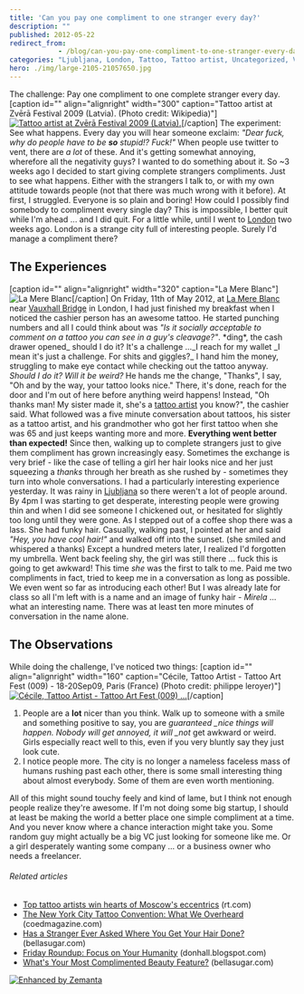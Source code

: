 ```yaml
---
title: 'Can you pay one compliment to one stranger every day?'
description: ""
published: 2012-05-22
redirect_from: 
            - /blog/can-you-pay-one-compliment-to-one-stranger-every-day/swizec/4449
categories: "Ljubljana, London, Tattoo, Tattoo artist, Uncategorized, Vauxhall Bridge"
hero: ./img/large-2105-21057650.jpg
---
```


The challenge: Pay one compliment to one complete stranger every day. \[caption id="" align="alignright" width="300" caption="Tattoo artist at Zvērā Festival 2009 (Latvia). (Photo credit: Wikipedia)"][![Tattoo artist at Zvērā Festival 2009 (Latvia).](http://upload.wikimedia.org/wikipedia/commons/thumb/b/be/TattooArtistZvera2009.jpg/300px-TattooArtistZvera2009.jpg "Tattoo artist at Zvērā Festival 2009 (Latvia).")](http://commons.wikipedia.org/wiki/File:TattooArtistZvera2009.jpg)\[/caption] The experiment: See what happens. Every day you will hear someone exclaim: _"Dear fuck, why do people have to be **so** stupid!? Fuck!"_ When people use twitter to vent, there are _a lot_ of these. And it's getting somewhat annoying, wherefore all the negativity guys? I wanted to do something about it. So ~3 weeks ago I decided to start giving complete strangers compliments. Just to see what happens. Either with the strangers I talk to, or with my own attitude towards people (not that there was much wrong with it before). At first, I struggled. Everyone is so plain and boring! How could I possibly find somebody to compliment every single day? This is impossible, I better quit while I'm ahead ... and I did quit. For a little while, until I went to [London](<http://maps.google.com/maps?ll=51.5072222222,-0.1275&spn=0.1,0.1&q=51.5072222222,-0.1275 (London)&t=h> "London") two weeks ago. London is a strange city full of interesting people. Surely I'd manage a compliment there?

## The Experiences

\[caption id="" align="alignright" width="320" caption="La Mere Blanc"]![La Mere Blanc](./img/large-2105-21057650.jpg "La Mere Blanc")\[/caption] On Friday, 11th of May 2012, at [La Mere Blanc](http://www.yelp.co.uk/biz/la-mere-blanc-london) near [Vauxhall Bridge](<http://maps.google.com/maps?ll=51.4875,-0.126944444444&spn=0.01,0.01&q=51.4875,-0.126944444444 (Vauxhall%20Bridge)&t=h> "Vauxhall Bridge") in London, I had just finished my breakfast when I noticed the cashier person has an awesome tattoo. He started punching numbers and all I could think about was _"Is it socially acceptable to comment on a tattoo you can see in a guy's cleavage?"_. \*ding\*, the cash drawer opened_ should I do it? It's a challenge ...\_I reach for my wallet \_I mean it's just a challenge. For shits and giggles?_ I hand him the money, struggling to make eye contact while checking out the tattoo anyway. _Should I do it? Will it be weird?_ He hands me the change, "Thanks", I say, "Oh and by the way, your tattoo looks nice." There, it's done, reach for the door and I'm out of here before anything weird happens! Instead, "Oh thanks man! My sister made it, she's a [tattoo artist](http://en.wikipedia.org/wiki/Tattoo_artist "Tattoo artist") you know?", the cashier said. What followed was a five minute conversation about tattoos, his sister as a tattoo artist, and his grandmother who got her first tattoo when she was 65 and just keeps wanting more and more. **Everything went better than expected!** Since then, walking up to complete strangers just to give them compliment has grown increasingly easy. Sometimes the exchange is very brief - like the case of telling a girl her hair looks nice and her just squeezing a _thanks_ through her breath as she rushed by - sometimes they turn into whole conversations. I had a particularly interesting experience yesterday. It was rainy in [Ljubljana](<http://maps.google.com/maps?ll=46.0555555556,14.5083333333&spn=0.1,0.1&q=46.0555555556,14.5083333333 (Ljubljana)&t=h> "Ljubljana") so there weren't a lot of people around. By 4pm I was starting to get desperate, interesting people were growing thin and when I did see someone I chickened out, or hesitated for slightly too long until they were gone. As I stepped out of a coffee shop there was a lass. She had funky hair. Casually, walking past, I pointed at her and said _"Hey, you have cool hair!"_ and walked off into the sunset. (she smiled and whispered a thanks) Except a hundred meters later, I realized I'd forgotten my umbrella. Went back feeling shy, the girl was still there ... fuck this is going to get awkward! This time _she_ was the first to talk to me. Paid me two compliments in fact, tried to keep me in a conversation as long as possible. We even went so far as introducing each other! But I was already late for class so all I'm left with is a name and an image of funky hair - _Mirela_ ... what an interesting name. There was at least ten more minutes of conversation in the name alone.

## The Observations

While doing the challenge, I've noticed two things: \[caption id="" align="alignright" width="160" caption="Cécile, Tattoo Artist - Tattoo Art Fest (009) - 18-20Sep09, Paris (France) (Photo credit: philippe leroyer)"][![Cécile, Tattoo Artist - Tattoo Art Fest (009) ...](./img/3508-3933165538_aaa43dd107_m.jpg "Cécile, Tattoo Artist - Tattoo Art Fest (009) ...")](http://www.flickr.com/photos/52499764@N00/3933165538)\[/caption]

1.  People are a **lot** nicer than you think. Walk up to someone with a smile and something positive to say, you are _guaranteed \_nice things will happen. Nobody will get annoyed, it will \_not_ get awkward or weird. Girls especially react well to this, even if you very bluntly say they just look cute.
2.  I notice people more. The city is no longer a nameless faceless mass of humans rushing past each other, there is some small interesting thing about almost everybody. Some of them are even worth mentioning.

All of this might sound touchy feely and kind of lame, but I think not enough people realize they're awesome. If I'm not doing some big startup, I should at least be making the world a better place one simple compliment at a time. And you never know where a chance interaction might take you. Some random guy might actually be a big VC just looking for someone like me. Or a girl desperately wanting some company ... or a business owner who needs a freelancer.

###### Related articles

-   [Top tattoo artists win hearts of Moscow's eccentrics](http://www.rt.com/news/prime-time/tattoo-convention-moscow-artists-796/) (rt.com)
-   [The New York City Tattoo Convention: What We Overheard](http://coedmagazine.com/2012/05/21/the-new-york-city-tattoo-convention-what-we-overheard/) (coedmagazine.com)
-   [Has a Stranger Ever Asked Where You Get Your Hair Done?](http://www.bellasugar.com/Has-Stranger-Ever-Asked-Where-You-Get-Your-Hair-Done-3249967) (bellasugar.com)
-   [Friday Roundup: Focus on Your Humanity](http://donhall.blogspot.com/2012/05/friday-roundup-focus-on-your-humanity.html) (donhall.blogspot.com)
-   [What's Your Most Complimented Beauty Feature?](http://www.bellasugar.com/Whats-Your-Most-Complimented-Beauty-Feature-15866788) (bellasugar.com)

[![Enhanced by Zemanta](http://img.zemanta.com/zemified_e.png?x-id=51ba84f5-3a5a-4786-a6b7-2fa39e4883ee)](http://www.zemanta.com/?px "Enhanced by Zemanta")
